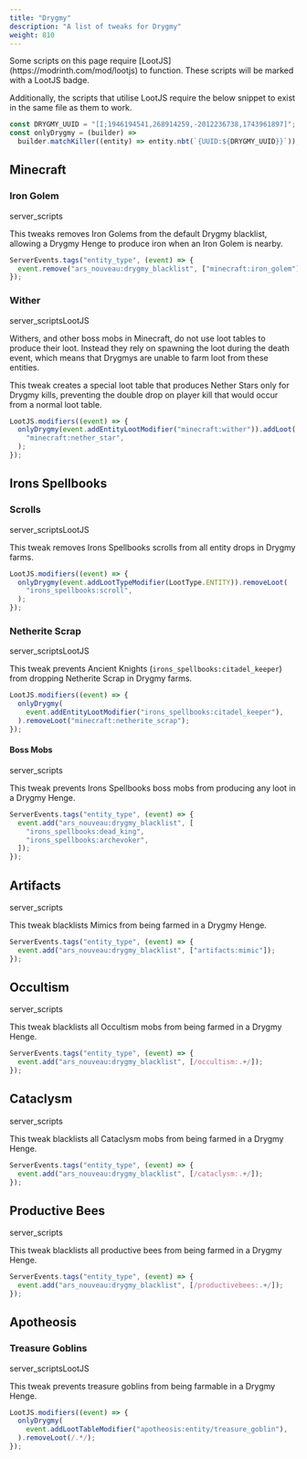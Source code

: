 ```yaml
---
title: "Drygmy"
description: "A list of tweaks for Drygmy"
weight: 810
---
```



<Callout title="Note" type="note" icon={IconInfoCircle}>
Some scripts on this page require [LootJS](https://modrinth.com/mod/lootjs) to function. These scripts will be marked with a <span class="badge text-bg-primary">LootJS</span> badge.

Additionally, the scripts that utilise LootJS require the below snippet to exist in the same file as them to work.

```js
const DRYGMY_UUID = "[I;1946194541,268914259,-2012236738,1743961897]";
const onlyDrygmy = (builder) =>
  builder.matchKiller((entity) => entity.nbt(`{UUID:${DRYGMY_UUID}}`));
```
</Callout>

## Minecraft

### Iron Golem

<span class="badge text-bg-dark server-scripts">server_scripts</span>

This tweaks removes Iron Golems from the default Drygmy blacklist, allowing a Drygmy Henge to produce iron when an Iron Golem is nearby.

```js
ServerEvents.tags("entity_type", (event) => {
  event.remove("ars_nouveau:drygmy_blacklist", ["minecraft:iron_golem"]);
});
```

### Wither

<span class="badge text-bg-dark server-scripts">server_scripts</span><span class="badge text-bg-primary">LootJS</span>

Withers, and other boss mobs in Minecraft, do not use loot tables to produce their loot. Instead they rely on spawning the loot during the death event, which means that Drygmys are unable to farm loot from these entities.

This tweak creates a special loot table that produces Nether Stars only for Drygmy kills, preventing the double drop on player kill that would occur from a normal loot table.

```js
LootJS.modifiers((event) => {
  onlyDrygmy(event.addEntityLootModifier("minecraft:wither")).addLoot(
    "minecraft:nether_star",
  );
});
```

## Irons Spellbooks

### Scrolls

<span class="badge text-bg-dark server-scripts">server_scripts</span><span class="badge text-bg-primary">LootJS</span>

This tweak removes Irons Spellbooks scrolls from all entity drops in Drygmy farms.

```js
LootJS.modifiers((event) => {
  onlyDrygmy(event.addLootTypeModifier(LootType.ENTITY)).removeLoot(
    "irons_spellbooks:scroll",
  );
});
```

### Netherite Scrap

<span class="badge text-bg-dark server-scripts">server_scripts</span><span class="badge text-bg-primary">LootJS</span>

This tweak prevents Ancient Knights (`irons_spellbooks:citadel_keeper`) from dropping Netherite Scrap in Drygmy farms.

```js
LootJS.modifiers((event) => {
  onlyDrygmy(
    event.addEntityLootModifier("irons_spellbooks:citadel_keeper"),
  ).removeLoot("minecraft:netherite_scrap");
});
```

#### Boss Mobs

<span class="badge text-bg-dark server-scripts">server_scripts</span>

This tweak prevents Irons Spellbooks boss mobs from producing any loot in a Drygmy Henge.

```js
ServerEvents.tags("entity_type", (event) => {
  event.add("ars_nouveau:drygmy_blacklist", [
    "irons_spellbooks:dead_king",
    "irons_spellbooks:archevoker",
  ]);
});
```

## Artifacts

<span class="badge text-bg-dark server-scripts">server_scripts</span>

This tweak blacklists Mimics from being farmed in a Drygmy Henge.

```js
ServerEvents.tags("entity_type", (event) => {
  event.add("ars_nouveau:drygmy_blacklist", ["artifacts:mimic"]);
});
```

## Occultism

<span class="badge text-bg-dark server-scripts">server_scripts</span>

This tweak blacklists all Occultism mobs from being farmed in a Drygmy Henge.

```js
ServerEvents.tags("entity_type", (event) => {
  event.add("ars_nouveau:drygmy_blacklist", [/occultism:.+/]);
});
```

## Cataclysm

<span class="badge text-bg-dark server-scripts">server_scripts</span>

This tweak blacklists all Cataclysm mobs from being farmed in a Drygmy Henge.

```js
ServerEvents.tags("entity_type", (event) => {
  event.add("ars_nouveau:drygmy_blacklist", [/cataclysm:.+/]);
});
```

## Productive Bees

<span class="badge text-bg-dark server-scripts">server_scripts</span>

This tweak blacklists all productive bees from being farmed in a Drygmy Henge.

```js
ServerEvents.tags("entity_type", (event) => {
  event.add("ars_nouveau:drygmy_blacklist", [/productivebees:.+/]);
});
```

## Apotheosis

### Treasure Goblins

<span class="badge text-bg-dark server-scripts">server_scripts</span><span class="badge text-bg-primary">LootJS</span>

This tweak prevents treasure goblins from being farmable in a Drygmy Henge.

```js
LootJS.modifiers((event) => {
  onlyDrygmy(
    event.addLootTableModifier("apotheosis:entity/treasure_goblin"),
  ).removeLoot(/.*/);
});
```
